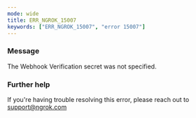 ```yaml
---
mode: wide
title: ERR_NGROK_15007
keywords: ["ERR_NGROK_15007", "error 15007"]
---
```


### Message

The Webhook Verification secret was not specified.

### Further help

If you're having trouble resolving this error, please reach out to [support@ngrok.com](mailto:support@ngrok.com?subject=Help%20with%20ERR_NGROK_15007)
